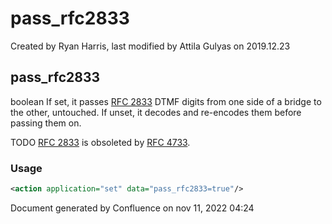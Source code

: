 
# pass_rfc2833 

 Created by  Ryan Harris, last modified by  Attila Gulyas on 2019.12.23

## pass_rfc2833

boolean If set, it passes [RFC 2833](https://tools.ietf.org/html/rfc2833) DTMF digits from one side of a bridge to the other, untouched. If unset, it decodes and re-encodes them before passing them on.

  
TODO [RFC 2833](https://tools.ietf.org/html/rfc2833) is obsoleted by [RFC 4733](https://tools.ietf.org/html/rfc4733).

  
### **Usage**

```xml
<action application="set" data="pass_rfc2833=true"/>
```

Document generated by Confluence on nov 11, 2022 04:24
